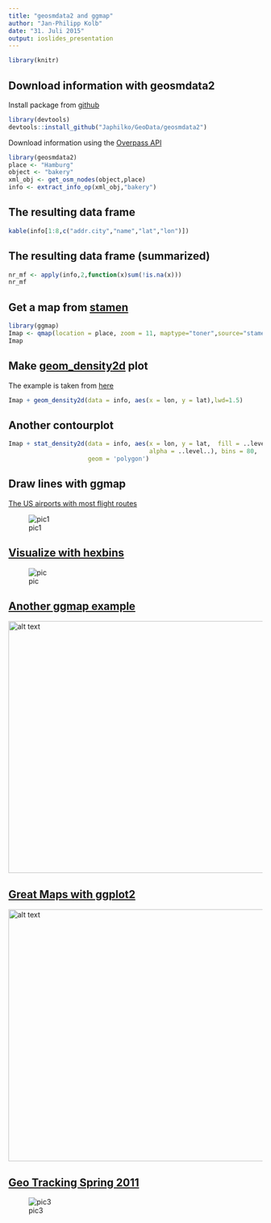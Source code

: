 ```yaml
---
title: "geosmdata2 and ggmap"
author: "Jan-Philipp Kolb"
date: "31. Juli 2015"
output: ioslides_presentation
---
```



```r
library(knitr)
```


## Download information with geosmdata2

Install package from [github](https://github.com/Japhilko/GeoData)
```r
library(devtools)
devtools::install_github("Japhilko/GeoData/geosmdata2")
```

Download information using the [Overpass API](http://wiki.openstreetmap.org/wiki/Overpass_API)

```r
library(geosmdata2)
place <- "Hamburg"
object <- "bakery"
xml_obj <- get_osm_nodes(object,place)
info <- extract_info_op(xml_obj,"bakery")
```

## The resulting data frame

```r
kable(info[1:8,c("addr.city","name","lat","lon")])
```


## The resulting data frame (summarized)

```r
nr_mf <- apply(info,2,function(x)sum(!is.na(x)))
nr_mf
```



## Get a map from [stamen](http://maps.stamen.com/)

```r
library(ggmap)
Imap <- qmap(location = place, zoom = 11, maptype="toner",source="stamen")
Imap
```


## Make [geom_density2d](http://www.inside-r.org/packages/cran/ggplot2/docs/geom_density2d) plot 

The example is taken from [here](http://www.r-bloggers.com/contour-and-density-layers-with-ggmap/)

```r
Imap + geom_density2d(data = info, aes(x = lon, y = lat),lwd=1.5)
```


## Another contourplot
```r
Imap + stat_density2d(data = info, aes(x = lon, y = lat,  fill = ..level..,
                                       alpha = ..level..), bins = 80, 
                      geom = 'polygon')
```


## 


## Draw lines with ggmap

[The US airports with most flight routes](http://www.sasanalysis.com/2013/06/the-us-airports-with-most-flight-routes.html)

![pic1](http://4.bp.blogspot.com/-Bf4wdceFTmk/UboiTwHfWiI/AAAAAAAAB7M/LdRUzMI20cU/s640/1111111111.jpg)


## [Visualize with hexbins](http://rud.is/b/2015/05/15/u-s-drought-monitoring-with-hexbin-state-maps-in-r/)

![pic](https://rud.is/b/wp-content/uploads/2015/05/201505151.png)

## [Another ggmap example](http://blog.corynissen.com/2015/05/creating-styled-google-maps-in-ggmap.html)

<img src="http://i.imgur.com/WJEyxMC.jpg" alt="alt text" width="700x" height="500x">



## [Great Maps with ggplot2](http://spatial.ly/2012/02/great-maps-ggplot2/)

<img src="http://spatialanalysis.co.uk/wp-content/uploads/2012/02/bike_ggplot-1024x676.png" alt="alt text" width="700x" height="500x">

## [Geo Tracking Spring 2011](http://cs.smith.edu/classwiki/index.php/Geo_Tracking_Spring_2011_Betsy#USING_R_TO_MAKE_HEATMAPS)

![pic3](http://cs.smith.edu/classwiki/images/thumb/6/60/Grid.png/500px-Grid.png)